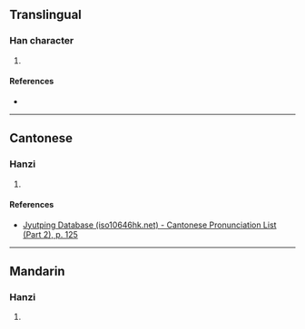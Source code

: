 {{character info/new}}
==Translingual==

===Han character===
{{Han char|rn=75|rad=木|as=03|sn=7|four=|canj=DLLL|ids=⿰木川}}

# {{defn|Han|sort=木03}}

====References====
* {{Han ref|kx=0511.070|dkj=14455|hdz=21161.010|uh=674A|ud=26442}}

----

==Cantonese==

===Hanzi===
{{yue-hanzi|jyut=[[ceon4]]|y=cheun4}}

# {{defn|lang=yue|sort=木03}}

====References====
* [http://www.iso10646hk.net/jp/document/download.jsp Jyutping Database (iso10646hk.net) - Cantonese Pronunciation List (Part 2), p. 125]

----

==Mandarin==

===Hanzi===
{{cmn-hanzi|pin=[[xún]] ([[xun2]])|wg=hsün<sup>2</sup>}}

# {{defn|lang=cmn|sort=木03}}